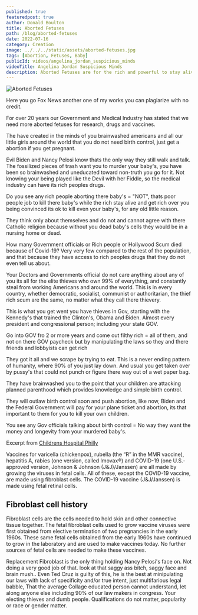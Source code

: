 ```yaml
---
published: true
featuredpost: true
author: Donald Boulton
title: Aborted Fetuses
path: /blog/aborted-fetuses
date: 2022-07-16
category: Creation
image: ../../../static/assets/aborted-fetuses.jpg
tags: [Abortion, Fetuses, Baby]
publicId: videos/angelina_jordan_suspicious_minds
videoTitle: Angelina Jordan Suspicious Minds
description: Aborted Fetuses are for the rich and powerful to stay alive and young. Including vaccines and drugs the normal person does not have access to. So the rich need aborted baby's.
---
```


![Aborted Fetuses](../../../static/assets/aborted-fetuses.jpg)

Here you go Fox News another one of my works you can plagiarize with no credit.

For over 20 years our Government and Medical Industry has stated that we need more aborted fetuses for research, drugs and vaccines.

The have created in the minds of you brainwashed americans and all our little girls around the world that you do not need birth control, just get a abortion if you get pregnant.

Evil Biden and Nancy Pelosi know thats the only way they still walk and talk. The fossilized pieces of trash want you to murder your baby's, you have been so brainwashed and uneducated toward non-truth you go for it. Not knowing your being played like the Devil with her Fiddle, so the medical industry can have its rich peoples drugs.

Do you see any rich people aborting there baby's = "NOT", thats poor people job to kill there baby's while the rich stay alive and get rich over you being convinced its ok to kill even your baby's, for any old little reason.

They think only about themselves and do not and cannot agree with there Catholic religion because without you dead baby's cells they would be in a nursing home or dead.

How many Government officials or Rich people or Hollywood Scum died because of Covid-19? Very very few compared to the rest of the population, and that because they have access to rich peoples drugs that they do not even tell us about.

Your Doctors and Governments official do not care anything about any of you its all for the elite thieves who own 99% of everything, and constantly steal from working Americans and around the world. This is in every country, whether democratic, socialist, communist or authoritarian, the thief rich scum are the same, no matter what they call there thievery.

This is what you get went you have thieves in Gov, starting with the Kennedy's that trained the Clinton's, Obama and Biden. Almost every president and congressional person; including your state GOV.

Go into GOV fro 2 or more years and come out filthy rich = all of them, and not on there GOV paycheck but by manipulating the laws so they and there friends and lobbyists can get rich

They got it all and we scrape by trying to eat. This is a never ending pattern of humanity, where 90% of you just lay down. And usual you get taken over by pussy's that could not punch or figure there way out of a wet paper bag.

They have brainwashed you to the point that your children are attacking planned parenthood which provides knowledge and simple birth control.

They will outlaw birth control soon and push abortion, like now, Biden and the Federal Government will pay for your plane ticket and abortion, its that important to them for you to kill your own children.

You see any Gov officials talking about birth control = No way they want the money and longevity from your murdered baby's.

Excerpt from [Childrens Hospital Philly](https://www.chop.edu/centers-programs/vaccine-education-center/vaccine-ingredients/fetal-tissues)

Vaccines for varicella (chickenpox), rubella (the “R” in the MMR vaccine), hepatitis A, rabies (one version, called Imovax®) and COVID-19 (one U.S.-approved version, Johnson & Johnson (J&J)/Janssen) are all made by growing the viruses in fetal cells. All of these, except the COVID-19 vaccine, are made using fibroblast cells. The COVID-19 vaccine (J&J/Janssen) is made using fetal retinal cells.

## Fibroblast cell history

Fibroblast cells are the cells needed to hold skin and other connective tissue together. The fetal fibroblast cells used to grow vaccine viruses were first obtained from elective termination of two pregnancies in the early 1960s. These same fetal cells obtained from the early 1960s have continued to grow in the laboratory and are used to make vaccines today. No further sources of fetal cells are needed to make these vaccines.

Replacement Fibroblast is the only thing holding Nancy Pelosi's face on. Not doing a very good job of that. look at that saggy ass bitch, saggy face and brain mush.. Even Ted Cruz is guilty of this, he is the best at minipulating our laws with lack of specificity and/or true intent, just multifarious legal babble, That the average Collage educated person cannot understand, let along anyone else including 90% of our law makers in congress. Your electing thieves and dumb people. Qualifications do not matter, popularity or race or gender matter.

<WavyHr className="mt-1 mb-1 text-fuchsia-600" />
